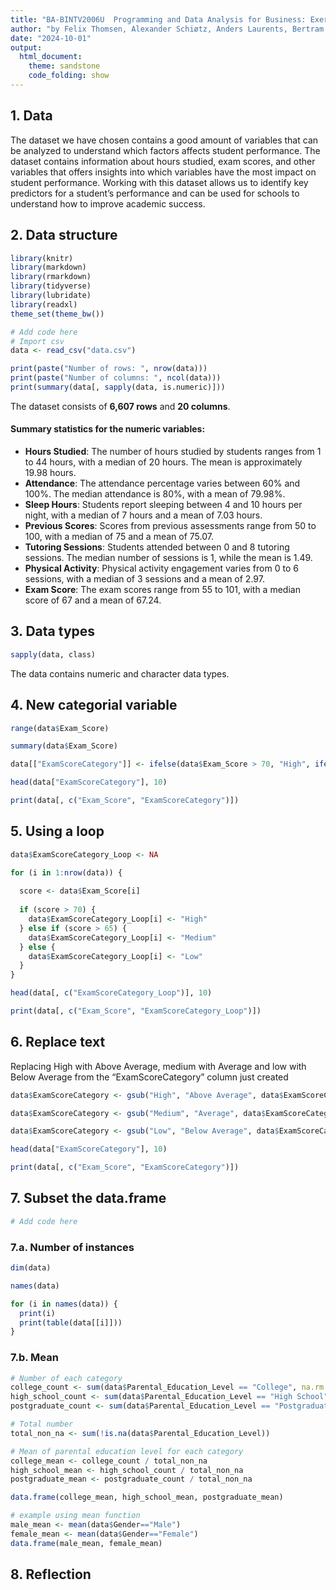 ```yaml
---
title: "BA-BINTV2006U  Programming and Data Analysis for Business: Exercise 1"
author: "by Felix Thomsen, Alexander Schiøtz, Anders Laurents, Bertram Hage"
date: "2024-10-01"
output: 
  html_document:
    theme: sandstone
    code_folding: show
---
```


## 1. Data
<!-- 1. Write a short section about your data and why it is interesting to work with this data. -->

The dataset we have chosen contains a good amount of variables that can be analyzed to understand which factors affects student performance. The dataset contains information about hours studied, exam scores, and other variables that offers insights into which variables have the most impact on student performance. Working with this dataset allows us to identify key predictors for a student's performance and can be used for schools to understand how to improve academic success.

## 2. Data structure
<!-- 2. Load the dataset into R and inspect its structure. How many rows, how many columns, what is the
summary statistics for the numeric variables? -->
```r
library(knitr)
library(markdown)
library(rmarkdown)
library(tidyverse)
library(lubridate)
library(readxl)
theme_set(theme_bw())
```
```r
# Add code here
# Import csv
data <- read_csv("data.csv")
```

```r
print(paste("Number of rows: ", nrow(data)))
print(paste("Number of columns: ", ncol(data)))
print(summary(data[, sapply(data, is.numeric)]))
```

The dataset consists of **6,607 rows** and **20 columns**. 

#### Summary statistics for the numeric variables:
- **Hours Studied**: The number of hours studied by students ranges from 1 to 44 hours, with a median of 20 hours. The mean is approximately 19.98 hours.
- **Attendance**: The attendance percentage varies between 60% and 100%. The median attendance is 80%, with a mean of 79.98%.
- **Sleep Hours**: Students report sleeping between 4 and 10 hours per night, with a median of 7 hours and a mean of 7.03 hours.
- **Previous Scores**: Scores from previous assessments range from 50 to 100, with a median of 75 and a mean of 75.07.
- **Tutoring Sessions**: Students attended between 0 and 8 tutoring sessions. The median number of sessions is 1, while the mean is 1.49.
- **Physical Activity**: Physical activity engagement varies from 0 to 6 sessions, with a median of 3 sessions and a mean of 2.97.
- **Exam Score**: The exam scores range from 55 to 101, with a median score of 67 and a mean of 67.24.

## 3. Data types
<!-- 3. What data types do your data contain? -->
```r
sapply(data, class)
```

The data contains numeric and character data types.

## 4. New categorial variable
<!-- 4. Create a variable (new column) that categorizes the numeric variable as "High," "Medium," or
"Low". Use a conditional statement for this. -->
```r
range(data$Exam_Score)

summary(data$Exam_Score)

data[["ExamScoreCategory"]] <- ifelse(data$Exam_Score > 70, "High", ifelse(data$Exam_Score > 65, "Medium", "Low"))

head(data["ExamScoreCategory"], 10)

print(data[, c("Exam_Score", "ExamScoreCategory")])
```

## 5. Using a loop
<!-- 5. Use a loop to iterate through all rows and do the same task as in question 4, using conditions. -->
```r

data$ExamScoreCategory_Loop <- NA

for (i in 1:nrow(data)) {
  
  score <- data$Exam_Score[i]
  
  if (score > 70) {
    data$ExamScoreCategory_Loop[i] <- "High"
  } else if (score > 65) {
    data$ExamScoreCategory_Loop[i] <- "Medium"
  } else {
    data$ExamScoreCategory_Loop[i] <- "Low"
  }
}

head(data[, c("ExamScoreCategory_Loop")], 10)

print(data[, c("Exam_Score", "ExamScoreCategory_Loop")])
```

## 6. Replace text

Replacing High with Above Average, medium with Average and low with Below Average from the "ExamScoreCategory" column just created
<!-- 6. Replace some text in one column with some other text -->
```r

data$ExamScoreCategory <- gsub("High", "Above Average", data$ExamScoreCategory)

data$ExamScoreCategory <- gsub("Medium", "Average", data$ExamScoreCategory)

data$ExamScoreCategory <- gsub("Low", "Below Average", data$ExamScoreCategory)

head(data["ExamScoreCategory"], 10)

print(data[, c("Exam_Score", "ExamScoreCategory")])
```

## 7. Subset the data.frame
<!-- 7. Subset the data.frame with respect to one variable (categorical such as “region”, “gender” or “job-
sector”). (Hint: You will get an elegant way of solving it in week 40, but you do have tools to solve it
with the tools you’ve gotten so far) -->
```r
# Add code here
```

### 7.a. Number of instances
<!-- a. Count the number of instances (lines) from each category -->
```r

dim(data)

names(data)

for (i in names(data)) {
  print(i)
  print(table(data[[i]]))
}

```

### 7.b. Mean
<!-- b. Calculate the mean of one on the numeric variables with respect to each category -->
```r
# Number of each category
college_count <- sum(data$Parental_Education_Level == "College", na.rm = TRUE)
high_school_count <- sum(data$Parental_Education_Level == "High School", na.rm = TRUE)
postgraduate_count <- sum(data$Parental_Education_Level == "Postgraduate", na.rm = TRUE)

# Total number 
total_non_na <- sum(!is.na(data$Parental_Education_Level))

# Mean of parental education level for each category
college_mean <- college_count / total_non_na
high_school_mean <- high_school_count / total_non_na
postgraduate_mean <- postgraduate_count / total_non_na

data.frame(college_mean, high_school_mean, postgraduate_mean)

# example using mean function
male_mean <- mean(data$Gender=="Male")
female_mean <- mean(data$Gender=="Female")
data.frame(male_mean, female_mean)
```

## 8. Reflection
<!-- 8. Use the results and your business knowledge to describe the situation. Including reflection on usage
of AI-tools. -->
